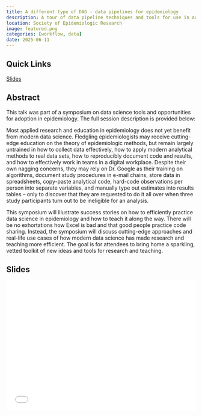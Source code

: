```yaml
---
title: A different type of DAG - data pipelines for epidemiology
description: A tour of data pipeline techniques and tools for use in academia
location: Society of Epidemiologic Research
image: featured.png
categories: [workflow, data]
date: 2025-06-11
---
```


:::{.panel-tabset}

## Quick Links

<span><i class = 'bi bi-file-bar-graph'></i> [Slides](slides.pdf) </span>    

## Abstract 

This talk was part of a symposium on data science tools and opportunities for adoption in epidemiology. The full session description is provided below:

Most applied research and education in epidemiology does not yet benefit from modern data science. Fledgling epidemiologists may receive cutting-edge education on the theory of epidemiologic methods, but remain largely untrained in how to collect data effectively, how to apply modern analytical methods to real data sets, how to reproducibly document code and results, and how to effectively work in teams in a digital workplace. Despite their own nagging concerns, they may rely on Dr. Google as their training on algorithms, document study procedures in e-mail chains, store data in spreadsheets, copy-paste analytical code, hard-code observations per person into separate variables, and manually type out estimates into results tables – only to discover that they are requested to do it all over when three study participants turn out to be ineligible for an analysis.

This symposium will illustrate success stories on how to efficiently practice data science in epidemiology and how to teach it along the way. There will be no exhortations how Excel is bad and that good people practice code sharing. Instead, the symposium will discuss cutting-edge approaches and real-life use cases of how modern data science has made research and teaching more efficient. The goal is for attendees to bring home a sparkling, vetted toolkit of new ideas and tools for research and teaching.

## Slides

<div id='slides' style="width:100%; aspect-ratio:16/11;">
<embed src="slides.pdf#zoom=Fit" width="100%" height = "100%"/>
</div>

:::
